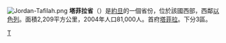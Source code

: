 [[File:Jordan-Tafilah.png|right]]
'''塔菲拉省'''（{{lang-ar|محافظة الطفيلة|}}）是[[約旦|約旦]]的一個省份，位於該國西部，西鄰[[以色列|以色列]]。面積2,209平方公里，2004年人口81,000人。首府[[塔菲拉|塔菲拉]]。下分3區。

{{約旦行政區劃}}

[[Category:約旦行政區劃|T]]